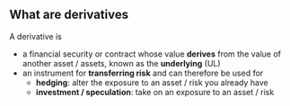 ## What are derivatives

A derivative is

- a financial security or contract whose value **derives** from the value of  another asset / assets, known as the **underlying** (UL)
- an instrument for **transferring risk** and can therefore be used for
    - **hedging**: alter the exposure to an asset / risk you already have
    - **investment / speculation**: take on an exposure to an asset / risk
    
<!-- TODO: screenshots -->
